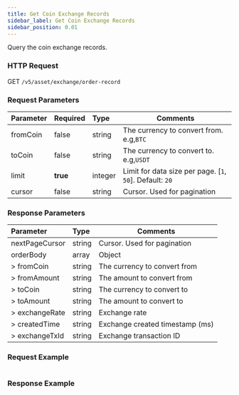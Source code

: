 ```yaml
---
title: Get Coin Exchange Records
sidebar_label: Get Coin Exchange Records
sidebar_position: 0.01
---
```


Query the coin exchange records.

### HTTP Request
GET `/v5/asset/exchange/order-record`

### Request Parameters
| Parameter | Required | Type | Comments|
|:----- |:-------|:-----|------ |
|fromCoin |false |string |The currency to convert from. e.g,`BTC` |
|toCoin |false |string |The currency to convert to. e.g,`USDT` |
|limit |**true** |integer |Limit for data size per page. [`1`, `50`]. Default: `20`|
|cursor |false |string |Cursor. Used for pagination|

### Response Parameters
| Parameter | Type | Comments|
|:----- |:-----|----- |
|nextPageCursor |string|Cursor. Used for pagination |
|orderBody |array |Object |
|> fromCoin |string |The currency to convert from |
|> fromAmount |string |The amount to convert from |
|> toCoin |string |The currency to convert to |
|> toAmount |string |The amount to convert to |
|> exchangeRate |string |Exchange rate |
|> createdTime |string |Exchange created timestamp (ms) |
|> exchangeTxId |string |Exchange transaction ID |

### Request Example

```http
```

### Response Example

```json

```